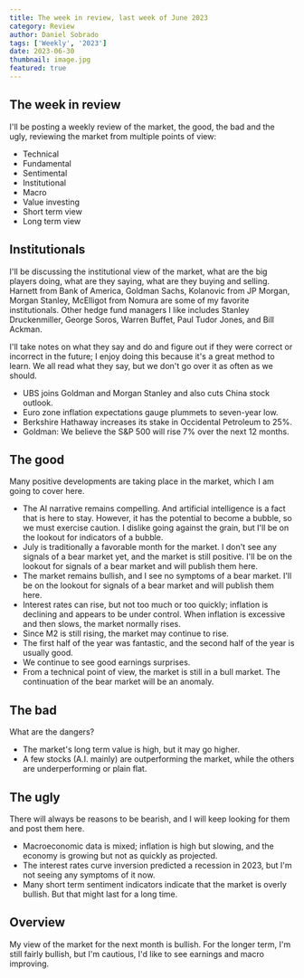 ```yaml
---
title: The week in review, last week of June 2023
category: Review
author: Daniel Sobrado
tags: ['Weekly', '2023']
date: 2023-06-30
thumbnail: image.jpg
featured: true
---
```


## The week in review

I'll be posting a weekly review of the market, the good, the bad and the ugly, reviewing the market from multiple points of view:
* Technical
* Fundamental
* Sentimental
* Institutional
* Macro
* Value investing
* Short term view
* Long term view

## Institutionals

I'll be discussing the institutional view of the market, what are the big players doing, what are they saying, what are they buying and selling.
Harnett from Bank of America, Goldman Sachs, Kolanovic from JP Morgan, Morgan Stanley, McElligot from Nomura are some of my favorite institutionals. Other hedge fund managers I like includes Stanley Druckenmiller, George Soros, Warren Buffet, Paul Tudor Jones, and Bill Ackman.

I'll take notes on what they say and do and figure out if they were correct or incorrect in the future; I enjoy doing this because it's a great method to learn. We all read what they say, but we don't go over it as often as we should.

* UBS joins Goldman and Morgan Stanley and also cuts China stock outlook.
* Euro zone inflation expectations gauge plummets to seven-year low.
* Berkshire Hathaway increases its stake in Occidental Petroleum to 25%.
* Goldman: We believe the S&P 500 will rise 7% over the next 12 months.

## The good

Many positive developments are taking place in the market, which I am going to cover here.

* The AI narrative remains compelling. And artificial intelligence is a fact that is here to stay. However, it has the potential to become a bubble, so we must exercise caution. I dislike going against the grain, but I'll be on the lookout for indicators of a bubble.
* July is traditionally a favorable month for the market. I don't see any signals of a bear market yet, and the market is still positive. I'll be on the lookout for signals of a bear market and will publish them here.
* The market remains bullish, and I see no symptoms of a bear market. I'll be on the lookout for signals of a bear market and will publish them here.
* Interest rates can rise, but not too much or too quickly; inflation is declining and appears to be under control. When inflation is excessive and then slows, the market normally rises.
* Since M2 is still rising, the market may continue to rise.
* The first half of the year was fantastic, and the second half of the year is usually good.
* We continue to see good earnings surprises.
* From a technical point of view, the market is still in a bull market. The continuation of the bear market will be an anomaly.

## The bad

What are the dangers?

* The market's long term value is high, but it may go higher.
* A few stocks (A.I. mainly) are outperforming the market, while the others are underperforming or plain flat.

## The ugly

There will always be reasons to be bearish, and I will keep looking for them and post them here.

* Macroeconomic data is mixed; inflation is high but slowing, and the economy is growing but not as quickly as projected.
* The interest rates curve inversion predicted a recession in 2023, but I'm not seeing any symptoms of it now.
* Many short term sentiment indicators indicate that the market is overly bullish. But that might last for a long time.

## Overview

My view of the market for the next month is bullish. For the longer term, I'm still fairly bullish, but I'm cautious, I'd like to see earnings and macro improving.


